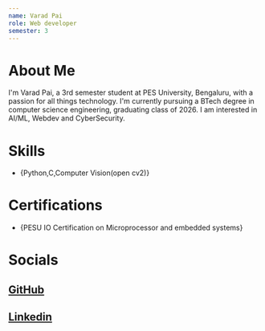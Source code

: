```yaml
---
name: Varad Pai
role: Web developer
semester: 3
---
```


# About Me
I'm Varad Pai, a 3rd semester student at PES University, Bengaluru, with a passion for all things technology. I'm currently pursuing a BTech degree in computer science engineering, graduating class of 2026. I am interested in AI/ML, Webdev and CyberSecurity.

# Skills


- {Python,C,Computer Vision(open cv2)}
# Certifications


- {PESU IO Certification on Microprocessor and embedded systems}

# Socials
## [GitHub](https://github.com/Art1cD3vil)
## [Linkedin](https://www.linkedin.com/in/varad-pai-97a0b6265)


